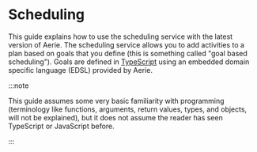 # Scheduling

This guide explains how to use the scheduling service with the latest version of Aerie.
The scheduling service allows you to add activities to a plan based on goals that you define (this is something called "goal based scheduling").
Goals are defined in [TypeScript](https://www.typescriptlang.org/) using an embedded domain specific language (EDSL) provided by Aerie.

:::note

This guide assumes some very basic familiarity with programming (terminology like functions, arguments, return values, types, and objects, will not be explained), but it does not assume the reader has seen TypeScript or JavaScript before.

:::
